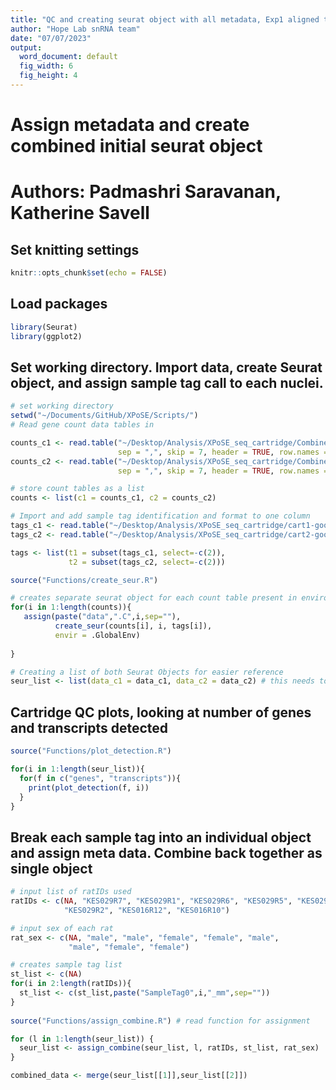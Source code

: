 ```yaml
---
title: "QC and creating seurat object with all metadata, Exp1 aligned to mm10-liftoff"
author: "Hope Lab snRNA team"
date: "07/07/2023"
output:
  word_document: default
  fig_width: 6
  fig_height: 4
---
```


# Assign metadata and create combined initial seurat object
# Authors: Padmashri Saravanan, Katherine Savell


## Set knitting settings

```r
knitr::opts_chunk$set(echo = FALSE)
```

## Load packages

```r
library(Seurat)
library(ggplot2)
```

## Set working directory. Import data, create Seurat object, and assign sample tag call to each nuclei.

```r
# set working directory
setwd("~/Documents/GitHub/XPoSE/Scripts/")
# Read gene count data tables in 

counts_c1 <- read.table("~/Desktop/Analysis/XPoSE_seq_cartridge/Combined_cart1-good-only_RSEC_MolsPerCell.csv",
                        sep = ",", skip = 7, header = TRUE, row.names = 1)
counts_c2 <- read.table("~/Desktop/Analysis/XPoSE_seq_cartridge/Combined_cart2-good-only_RSEC_MolsPerCell.csv",
                        sep = ",", skip = 7, header = TRUE, row.names = 1)

# store count tables as a list
counts <- list(c1 = counts_c1, c2 = counts_c2)

# Import and add sample tag identification and format to one column
tags_c1 <- read.table("~/Desktop/Analysis/XPoSE_seq_cartridge/cart1-good-only_Sample_Tag_Calls.csv", sep = ",", skip = 7, header = TRUE, row.names = 1)
tags_c2 <- read.table("~/Desktop/Analysis/XPoSE_seq_cartridge/cart2-good-only_Sample_Tag_Calls.csv", sep = ",", skip = 7, header = TRUE, row.names = 1)

tags <- list(t1 = subset(tags_c1, select=-c(2)),
             t2 = subset(tags_c2, select=-c(2)))

source("Functions/create_seur.R")

# creates separate seurat object for each count table present in environment
for(i in 1:length(counts)){
   assign(paste("data",".C",i,sep=""),
          create_seur(counts[i], i, tags[i]),
          envir = .GlobalEnv)
   
}

# Creating a list of both Seurat Objects for easier reference
seur_list <- list(data_c1 = data_c1, data_c2 = data_c2) # this needs to be changed if we have more than 1 cartridge

```


## Cartridge QC plots, looking at number of genes and transcripts detected

```r

source("Functions/plot_detection.R")

for(i in 1:length(seur_list)){
  for(f in c("genes", "transcripts")){
    print(plot_detection(f, i))
  }
}

```

## Break each sample tag into an individual object and assign meta data. Combine back together as single object

```r

# input list of ratIDs used
ratIDs <- c(NA, "KES029R7", "KES029R1", "KES029R6", "KES029R5", "KES029R8",
            "KES029R2", "KES016R12", "KES016R10")

# input sex of each rat
rat_sex <- c(NA, "male", "male", "female", "female", "male",
             "male", "female", "female")

# creates sample tag list
st_list <- c(NA)
for(i in 2:length(ratIDs)){
  st_list <- c(st_list,paste("SampleTag0",i,"_mm",sep=""))
}
  
source("Functions/assign_combine.R") # read function for assignment

for (l in 1:length(seur_list)) {
  seur_list <- assign_combine(seur_list, l, ratIDs, st_list, rat_sex)
}

combined_data <- merge(seur_list[[1]],seur_list[[2]])
```
